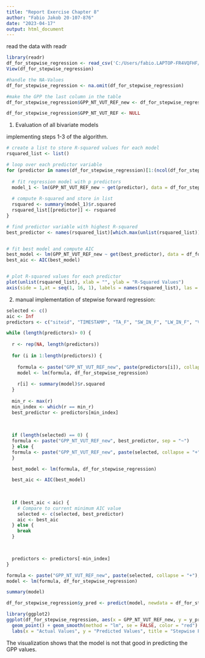 ```yaml
---
title: "Report Exercise Chapter 8"
author: "Fabio Jakob 20-107-876"
date: "2023-04-17"
output: html_document
---
```

read the data with readr
```r
library(readr)
df_for_stepwise_regression <- read_csv('C:/Users/fabio.LAPTOP-FR4VQFHF/Documents/agds_report_fabiojakob/Data/df_for_stepwise_regression.csv')
View(df_for_stepwise_regression)

#handle the NA-Values
df_for_stepwise_regression <- na.omit(df_for_stepwise_regression)

#make the GPP the last column in the table
df_for_stepwise_regression$GPP_NT_VUT_REF_new <- df_for_stepwise_regression$GPP_NT_VUT_REF

df_for_stepwise_regression$GPP_NT_VUT_REF <- NULL

```
1. Evaluation of all bivariate models

implementing steps 1-3 of the algorithm.
```r

# create a list to store R-squared values for each model
rsquared_list <- list()

# loop over each predictor variable
for (predictor in names(df_for_stepwise_regression)[1:(ncol(df_for_stepwise_regression)-1)]) {
  
  # fit regression model with p predictors
  model_1 <- lm(GPP_NT_VUT_REF_new ~ get(predictor), data = df_for_stepwise_regression)
  
  # compute R-squared and store in list
  rsquared <- summary(model_1)$r.squared
  rsquared_list[[predictor]] <- rsquared
}

# find predictor variable with highest R-squared
best_predictor <- names(rsquared_list)[which.max(unlist(rsquared_list))]


# fit best model and compute AIC
best_model <- lm(GPP_NT_VUT_REF_new ~ get(best_predictor), data = df_for_stepwise_regression)
best_aic <- AIC(best_model)


# plot R-squared values for each predictor
plot(unlist(rsquared_list), xlab = "", ylab = "R-Squared Values")
axis(side = 1,at = seq(1, 16, 1), labels = names(rsquared_list), las = 2,)
```
2. manual implementation of stepwise forward regression:

```r
selected <- c()
aic <- Inf
predictors <- c("siteid", "TIMESTAMP", "TA_F", "SW_IN_F", "LW_IN_F", "VPD_F", "PA_F", "P_F", "WS_F", "TA_F_MDS", "SW_IN_F_MDS", "LW_IN_F_MDS", "VPD_F_MDS", "CO2_F_MDS","PPFD_IN", "USTAR")
```


```r
while (length(predictors)> 0) {
  
  r <- rep(NA, length(predictors))
  
  for (i in 1:length(predictors)) {
    
    formula <- paste("GPP_NT_VUT_REF_new", paste(predictors[i]), collapse = "+", sep     = "~")
    model <- lm(formula, df_for_stepwise_regression)
  
    r[i] <- summary(model)$r.squared
  }
   
  min_r <- max(r)
  min_index <- which(r == min_r)
  best_predictor <- predictors[min_index]
    
 
  
  if (length(selected) == 0) {
  formula <- paste("GPP_NT_VUT_REF_new", best_predictor, sep = "~")
  } else {
  formula <- paste("GPP_NT_VUT_REF_new", paste(selected, collapse = "+"), sep = "~")
  }

  best_model <- lm(formula, df_for_stepwise_regression)

  best_aic <- AIC(best_model)
  
  
  
  if (best_aic < aic) {
    # Compare to current minimum AIC value
    selected <- c(selected, best_predictor)
    aic <- best_aic
  } else {
    break
  }
  


  predictors <- predictors[-min_index]
}


```

```r
formula <- paste("GPP_NT_VUT_REF_new", paste(selected, collapse = "+"), sep = "~")
model <- lm(formula, df_for_stepwise_regression)

summary(model)
```

```r
df_for_stepwise_regression$y_pred <- predict(model, newdata = df_for_stepwise_regression)

library(ggplot2)
ggplot(df_for_stepwise_regression, aes(x = GPP_NT_VUT_REF_new, y = y_pred)) +
  geom_point() + geom_smooth(method = "lm", se = FALSE, color = "red") +
  labs(x = "Actual Values", y = "Predicted Values", title = "Stepwise Forward Regression Results")
```
The visualization shows that the model is not that good in predicting the GPP values.









